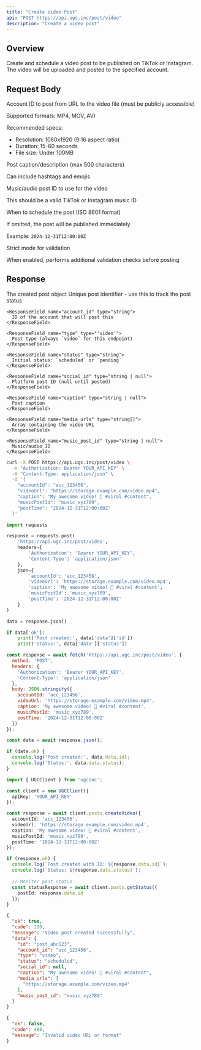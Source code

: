 ```yaml
---
title: "Create Video Post"
api: "POST https://api.ugc.inc/post/video"
description: "Create a video post"
---
```


## Overview

Create and schedule a video post to be published on TikTok or Instagram. The video will be uploaded and posted to the specified account.

## Request Body

<ParamField body="accountId" type="string" required>
  Account ID to post from
</ParamField>

<ParamField body="videoUrl" type="string" required>
  URL to the video file (must be publicly accessible)
  
  Supported formats: MP4, MOV, AVI
  
  Recommended specs:
  - Resolution: 1080x1920 (9:16 aspect ratio)
  - Duration: 15-60 seconds
  - File size: Under 100MB
</ParamField>

<ParamField body="caption" type="string">
  Post caption/description (max 500 characters)
  
  Can include hashtags and emojis
</ParamField>

<ParamField body="musicPostId" type="string">
  Music/audio post ID to use for the video
  
  This should be a valid TikTok or Instagram music ID
</ParamField>

<ParamField body="postTime" type="string">
  When to schedule the post (ISO 8601 format)
  
  If omitted, the post will be published immediately
  
  Example: `2024-12-31T12:00:00Z`
</ParamField>

<ParamField body="strict" type="boolean" default={false}>
  Strict mode for validation
  
  When enabled, performs additional validation checks before posting
</ParamField>

## Response

<ResponseField name="data" type="Post">
  The created post object
  
  <Expandable title="Post properties">
    <ResponseField name="id" type="string">
      Unique post identifier - use this to track the post status
    </ResponseField>
    
    <ResponseField name="account_id" type="string">
      ID of the account that will post this
    </ResponseField>
    
    <ResponseField name="type" type="'video'">
      Post type (always `video` for this endpoint)
    </ResponseField>
    
    <ResponseField name="status" type="string">
      Initial status: `scheduled` or `pending`
    </ResponseField>
    
    <ResponseField name="social_id" type="string | null">
      Platform post ID (null until posted)
    </ResponseField>
    
    <ResponseField name="caption" type="string | null">
      Post caption
    </ResponseField>
    
    <ResponseField name="media_urls" type="string[]">
      Array containing the video URL
    </ResponseField>
    
    <ResponseField name="music_post_id" type="string | null">
      Music/audio ID
    </ResponseField>
  </Expandable>
</ResponseField>

<RequestExample>

```bash cURL
curl -X POST https://api.ugc.inc/post/video \
  -H "Authorization: Bearer YOUR_API_KEY" \
  -H "Content-Type: application/json" \
  -d '{
    "accountId": "acc_123456",
    "videoUrl": "https://storage.example.com/video.mp4",
    "caption": "My awesome video! 🎥 #viral #content",
    "musicPostId": "music_xyz789",
    "postTime": "2024-12-31T12:00:00Z"
  }'
```

```python Python
import requests

response = requests.post(
    'https://api.ugc.inc/post/video',
    headers={
        'Authorization': 'Bearer YOUR_API_KEY',
        'Content-Type': 'application/json'
    },
    json={
        'accountId': 'acc_123456',
        'videoUrl': 'https://storage.example.com/video.mp4',
        'caption': 'My awesome video! 🎥 #viral #content',
        'musicPostId': 'music_xyz789',
        'postTime': '2024-12-31T12:00:00Z'
    }
)

data = response.json()

if data['ok']:
    print('Post created:', data['data']['id'])
    print('Status:', data['data']['status'])
```

```javascript JavaScript
const response = await fetch('https://api.ugc.inc/post/video', {
  method: 'POST',
  headers: {
    'Authorization': 'Bearer YOUR_API_KEY',
    'Content-Type': 'application/json'
  },
  body: JSON.stringify({
    accountId: 'acc_123456',
    videoUrl: 'https://storage.example.com/video.mp4',
    caption: 'My awesome video! 🎥 #viral #content',
    musicPostId: 'music_xyz789',
    postTime: '2024-12-31T12:00:00Z'
  })
});

const data = await response.json();

if (data.ok) {
  console.log('Post created:', data.data.id);
  console.log('Status:', data.data.status);
}
```

```typescript React
import { UGCClient } from 'ugcinc';

const client = new UGCClient({
  apiKey: 'YOUR_API_KEY'
});

const response = await client.posts.createVideo({
  accountId: 'acc_123456',
  videoUrl: 'https://storage.example.com/video.mp4',
  caption: 'My awesome video! 🎥 #viral #content',
  musicPostId: 'music_xyz789',
  postTime: '2024-12-31T12:00:00Z'
});

if (response.ok) {
  console.log(`Post created with ID: ${response.data.id}`);
  console.log(`Status: ${response.data.status}`);
  
  // Monitor post status
  const statusResponse = await client.posts.getStatus({
    postId: response.data.id
  });
}
```

</RequestExample>

<ResponseExample>

```json Success Response
{
  "ok": true,
  "code": 200,
  "message": "Video post created successfully",
  "data": {
    "id": "post_abc123",
    "account_id": "acc_123456",
    "type": "video",
    "status": "scheduled",
    "social_id": null,
    "caption": "My awesome video! 🎥 #viral #content",
    "media_urls": [
      "https://storage.example.com/video.mp4"
    ],
    "music_post_id": "music_xyz789"
  }
}
```

```json Error Response
{
  "ok": false,
  "code": 400,
  "message": "Invalid video URL or format"
}
```

</ResponseExample>

